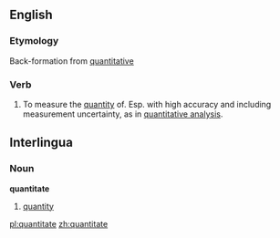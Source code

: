 ==English==

===Etymology===
Back-formation from [[quantitative]]

===Verb===
{{en-verb|quantitates|quantitating|quantitated}}

# To measure the [[quantity]] of. Esp. with high accuracy and including measurement uncertainty, as in [[quantitative analysis]].

==Interlingua==
=== Noun ===
'''quantitate'''
# [[quantity]]

[[pl:quantitate]]
[[zh:quantitate]]